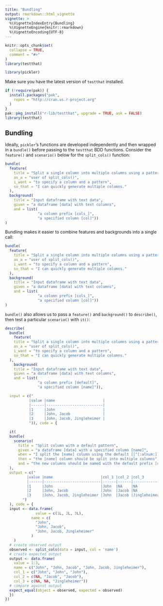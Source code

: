 ```yaml
---
title: "Bundling"
output: rmarkdown::html_vignette
vignette: >
  %\VignetteIndexEntry{Bundling}
  %\VignetteEngine{knitr::rmarkdown}
  %\VignetteEncoding{UTF-8}
---
```


```r
knitr::opts_chunk$set(
  collapse = TRUE,
  comment = "#>"
)
library(testthat)
```

```r
library(pickler)
```

Make sure you have the latest version of `testthat` installed.

```r
if (!require(pak)) {
  install.packages("pak",
    repos = "http://cran.us.r-project.org"
  )
}
pak::pkg_install("r-lib/testthat", upgrade = TRUE, ask = FALSE)
library(testthat)
```


## Bundling 

Ideally, `pickler`'s functions are developed independently and then wrapped in a `bundle()` before passing to the `testthat` BDD functions. Consider the `feature()` and `scenario()` below for the `split_cols()` function:

```r
bundle(
  feature(
    title = "Split a single column into multiple columns using a pattern",
    as_a = "user of split_cols()",
    i_want = "to specify a column and a pattern",
    so_that = "I can quickly generate multiple columns."
  ),
  background(
    title = "Input dataframe with text data", 
    given = "a dataframe [data] with text columns", 
    and = list(
               "a column prefix [cols_]", 
               "a specified column [col]"))
)
```

Bundling makes it easier to combine features and backgrounds into a single call:

```r
bundle(
  feature(
    title = "Split a single column into multiple columns using a pattern",
    as_a = "user of split_cols()",
    i_want = "to specify a column and a pattern",
    so_that = "I can quickly generate multiple columns."
  ),
  background(
    title = "Input dataframe with text data", 
    given = "a dataframe [data] with text columns", 
    and = list(
               "a column prefix [cols_]", 
               "a specified column [col]"))
)
```

`bundle()` also allows us to pass a `feature()` and `background()` to `describe()`, then test a particular `scenario()` with `it()`:

```r
describe(
  bundle(
    feature(
    title = "Split a single column into multiple columns using a pattern",
    as_a = "user of split_cols()",
    i_want = "to specify a column and a pattern",
    so_that = "I can quickly generate multiple columns."
  ),
    background(
    title = "Input dataframe with text data",
    given = "a dataframe [data] with text columns",
    and = list(
               "a column prefix [default]",
               "a specified column [name]")),

  input = c("
           |value |name                      |
           |------|--------------------------|
           |1     |John                      |
           |2     |John, Jacob               |
           |3     |John, Jacob, Jingleheimer |
           ")), code = {

  it(
  bundle(
    scenario(
      title = "Split column with a default pattern",
      given = "a dataframe [data] with a specified column [name]",
      when = "I split the [name] column using the default [[^[:alnum:]]+]",
      then = "the [name] column should be split into multiple columns",
      and = "the new columns should be named with the default prefix [cols_]"
  ),
  output = c("
          |value |name                      |col_1 |col_2 |col_3        |
          |------|--------------------------|------|------|-------------|
          |1     |John                      |John  |NA    |NA           |
          |2     |John, Jacob               |John  |Jacob |NA           |
          |3     |John, Jacob, Jingleheimer |John  |Jacob |Jingleheimer |
        ")
  ), code = {
  input <- data.frame(
              value = c(1L, 2L, 3L),
            name = c(
              "John",
              "John, Jacob",
              "John, Jacob, Jingleheimer"
            )
    )
  # create observed output
  observed <- split_cols(data = input, col = 'name')
  # create expected output 
  output <- data.frame(
    value = 1:3,
    name = c("John", "John, Jacob", "John, Jacob, Jingleheimer"),
    col_1 = c("John", "John", "John"),
    col_2 = c(NA, "Jacob", "Jacob"),
    col_3 = c(NA, NA, "Jingleheimer"))
  # compare against output
  expect_equal(object = observed, expected = observed)
  })
})
```


